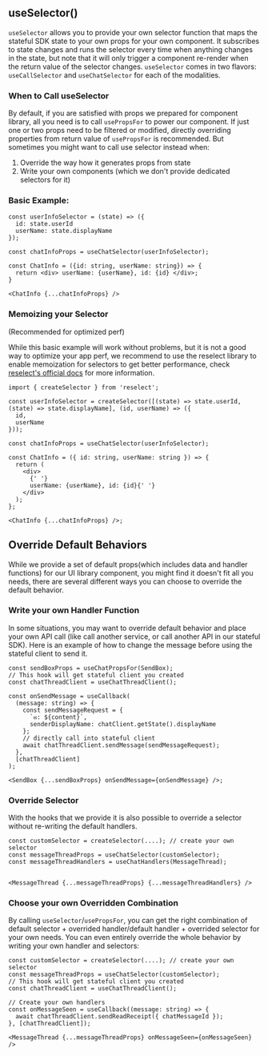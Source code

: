 
<Meta title="Stateful Client/React Hooks/UseSelector" />

## useSelector() <a name="useSelector"></a>

`useSelector` allows you to provide your own selector function that maps the stateful SDK state to your own props for your own component. It subscribes to state changes and runs the selector every time when anything changes in the state, but note that it will only trigger a component re-render when the return value of the selector changes.
`useSelector` comes in two flavors: `useCallSelector` and `useChatSelector` for each of the modalities.

### When to Call useSelector

By default, if you are satisfied with props we prepared for component library, all you need is to call `usePropsFor` to power our component. If just one or two props need to be filtered or modified, directly overriding properties from return value of `usePropsFor` is recommended. But sometimes you might want to call use selector instead when:

1. Override the way how it generates props from state
2. Write your own components (which we don't provide dedicated selectors for it)

### Basic Example:

```tsx
const userInfoSelector = (state) => ({
  id: state.userId
  userName: state.displayName
});

const chatInfoProps = useChatSelector(userInfoSelector);

const ChatInfo = ({id: string, userName: string}) => {
  return <div> userName: {userName}, id: {id} </div>;
}

<ChatInfo {...chatInfoProps} />
```

### Memoizing your Selector

(Recommended for optimized perf)

While this basic example will work without problems, but it is not a good way to optimize your app perf, we recommend to use the reselect library to enable memoization for selectors to get better performance, check [reselect's official docs](https://redux-toolkit.js.org/api/createSelector#createselector) for more information.

```tsx
import { createSelector } from 'reselect';

const userInfoSelector = createSelector([(state) => state.userId, (state) => state.displayName], (id, userName) => ({
  id,
  userName
}));

const chatInfoProps = useChatSelector(userInfoSelector);

const ChatInfo = ({ id: string, userName: string }) => {
  return (
    <div>
      {' '}
      userName: {userName}, id: {id}{' '}
    </div>
  );
};

<ChatInfo {...chatInfoProps} />;
```

## Override Default Behaviors

While we provide a set of default props(which includes data and handler functions) for our UI library component, you might find it doesn't fit all you needs, there are several different ways you can choose to override the default behavior.

### Write your own Handler Function

In some situations, you may want to override default behavior and place your own API call (like call another service, or call another API in our stateful SDK). Here is an example of how to change the message before using the stateful client to send it.

```tsx
const sendBoxProps = useChatPropsFor(SendBox);
// This hook will get stateful client you created
const chatThreadClient = useChatThreadClient();

const onSendMessage = useCallback(
  (message: string) => {
    const sendMessageRequest = {
      `✉: ${content}`,
      senderDisplayName: chatClient.getState().displayName
    };
    // directly call into stateful client
    await chatThreadClient.sendMessage(sendMessageRequest);
  },
  [chatThreadClient]
);

<SendBox {...sendBoxProps} onSendMessage={onSendMessage} />;
```

### Override Selector

With the hooks that we provide it is also possible to override a selector without re-writing the default handlers.

```tsx
const customSelector = createSelector(....); // create your own selector
const messageThreadProps = useChatSelector(customSelector);
const messageThreadHandlers = useChatHandlers(MessageThread);


<MessageThread {...messageThreadProps} {...messageThreadHandlers} />
```

### Choose your own Overridden Combination

By calling `useSelector`/`usePropsFor`, you can get the right combination of default selector + overrided handler/default handler + overrided selector for your own needs. You can even entirely override the whole behavior by writing your own handler and selectors:

```tsx
const customSelector = createSelector(....); // create your own selector
const messageThreadProps = useChatSelector(customSelector);
// This hook will get stateful client you created
const chatThreadClient = useChatThreadClient();

// Create your own handlers
const onMessageSeen = useCallback((message: string) => {
  await chatThreadClient.sendReadReceipt({ chatMessageId });
}, [chatThreadClient]);

<MessageThread {...messageThreadProps} onMessageSeen={onMessageSeen} />
```
